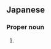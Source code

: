 ==Japanese==
{{ja-kanjitab|せ|な}}

===Proper noun===
{{ja-pos|せな|proper}}

# {{surname|lang=ja|sort=せな}}